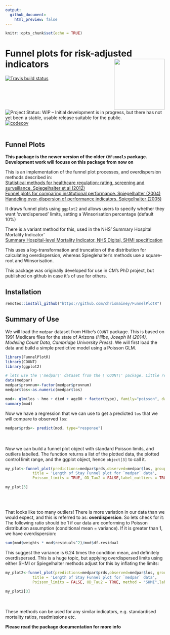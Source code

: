 ```yaml
---
output:
  github_document:
    html_preview: false
---
```


```r
knitr::opts_chunk$set(echo = TRUE)
```
 


  

# Funnel plots for risk-adjusted indicators <img src="man/figures/logo.png" width="160px" align="right" />

<!-- badges: start -->
  [![Travis build status](https://travis-ci.org/chrismainey/FunnelPlotR.svg?branch=master)](https://travis-ci.org/chrismainey/FunnelPlotR)
![Project Status: WIP – Initial development is in progress, but there has not yet been a stable, usable release suitable for the public.](https://www.repostatus.org/badges/latest/wip.svg)
[![codecov](https://codecov.io/gh/chrismainey/FunnelPlotR/branch/master/graph/badge.svg)](https://codecov.io/gh/chrismainey/FunnelPlotR) 
<br><br>
  <!-- badges: end -->
  
## Funnel Plots
__This package is the newer version of the older `CMFunnels` package. Development work will focuss on this package from now on __

This is an implementation of the funnel plot processes, and overdispersion methods described in:<br>
[Statistical methods for healthcare regulation: rating, screening and surveillance. Spiegelhalter et al (2012)](https://rss.onlinelibrary.wiley.com/doi/full/10.1111/j.1467-985X.2011.01010.x)<br>
[Funnel plots for comparing institutional performance. Spiegelhalter (2004)](https://onlinelibrary.wiley.com/doi/10.1002/sim.1970)<br>
[Handeling over-dispersion of performance indicators. Spiegelhalter (2005)](https://qualitysafety.bmj.com/content/14/5/347)<br>
    
It draws funnel plots using `ggplot2` and allows users to specify whether they want 'overdispersed' limits, setting a Winsorisation percentage (default 10%)

There is a variant method for this, used in the NHS' Summary Hospital Mortality Indicator'<br>
[Summary Hospital-level Mortality Indicator, NHS Digital, SHMI specification](https://digital.nhs.uk/data-and-information/publications/ci-hub/summary-hospital-level-mortality-indicator-shmi) <br>

This uses a log-transformation and truncation of the distribution for calculating overdispersion, whereas Spieglehalter's methods use a square-root and Winsorisation.


This package was originally developed for use in CM's PhD project, but published on github in case it's of use for others.


## Installation ##

```r
remotes::install_github("https://github.com/chrismainey/FunnelPlotR")
```


## Summary of Use

We will load the `medpar` dataset from Hilbe's `COUNT` package.  This is based on 1991 Medicare files for the state of Arizona _(Hilbe, Joseph M (2014), Modeling Count Data, Cambridge University Press)_.
We will first load the data and build a simple predictive model using a Poisson GLM.


```r
library(FunnelPlotR)
library(COUNT)
library(ggplot2)

# lets use the \'medpar\' dataset from the \'COUNT\' package. Little reformatting needed
data(medpar)
medpar$provnum<-factor(medpar$provnum)
medpar$los<-as.numeric(medpar$los)

mod<- glm(los ~ hmo + died + age80 + factor(type), family="poisson", data=medpar)
summary(mod)

```

Now we have a regression that we can use to get a predicted `los` that we will compare to observed `los`:

```r

medpar$prds<- predict(mod, type="response")

```
<br><br>
Now we can build a funnel plot object with standard Poisson limits, and outliers labelled.  The function returns a list of the plotted data, the plotted control limit range, and the ggplot object, hence `object[3]` to call it.

```r

my_plot<-funnel_plot(predictions=medpar$prds,observed=medpar$los, group = medpar$provnum, 
            title = 'Length of Stay Funnel plot for `medpar` data', 
            Poisson_limits = TRUE, OD_Tau2 = FALSE,label_outliers = TRUE)

my_plot[3]
```

<br><br>

That looks like too many outliers!  There is more variation in our data than we would expect, and this is referred to as: __overdispersion__.
So lets check for it: <br>
The following ratio should be 1 if our data are conforming to Poisson distribution assumption (conditional mean = variance).  If it is greater than 1, we have overdispersion:

```r

sum(mod$weights * mod$residuals^2)/mod$df.residual

```


This suggest the variance is 6.24 times the condition mean, and definitely overdispersed.
This is a huge topic, but applying overdispersed limits using either SHMI or Spiegelhalter methods adjust for this by inflating the limits:

```r

my_plot2<-funnel_plot(predictions=medpar$prds,observed=medpar$los, group = medpar$provnum, 
            title = 'Length of Stay Funnel plot for `medpar` data', 
            Poisson_limits = FALSE, OD_Tau2 = TRUE, method = "SHMI",label_outliers = TRUE)

my_plot2[3]
```

<br><br>
These methods can be used for any similar indicators, e.g. standardised mortality ratios, readmissions etc.

__Please read the package documentation for more info__

